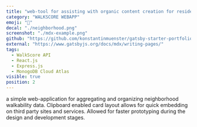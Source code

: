 ```yaml
---
title: "web-tool for assisting with organic content creation for residential communities"
category: "WALKSCORE WEBAPP"
emoji: "📌"
decal: "./neighborhood.png"
screenshot: "./mdx-example.png"
github: "https://github.com/konstantinmuenster/gatsby-starter-portfolio-minimal"
external: "https://www.gatsbyjs.org/docs/mdx/writing-pages/"
tags:
  - WalkScore API
  - React.js
  - Express.js
  - MonogoDB Cloud Atlas
visible: true
position: 2
---
```


a simple web-application for aggregating and organizing neighborhood walkability data. Clipboard enabled card layout allows for quick embedding on third party sites and services. Allowed for faster prototyping during the design and development stages.
